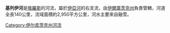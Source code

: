 {{Unreferenced|time=2021-12-15T16:00:48+00:00}}
'''基列伊河'''是[[俄羅斯|俄羅斯]]的河流，屬於[[伊亞河|伊亞河]]的右支流，由[[伊爾庫茨克州|伊爾庫茨克州]]負責管轄，河道全長140公里，流域面積約2,950平方公里，河水主要來自融雪。

{{Russia-geo-stub}}

[[Category:伊尔库茨克州河流|Category:伊尔库茨克州河流]]